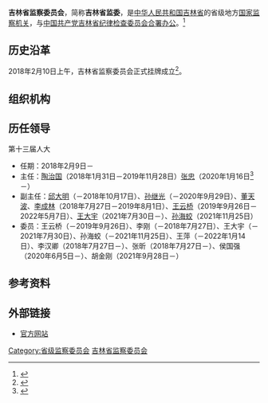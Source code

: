 {{Infobox PRCG
|机构名称 = 吉林省监察委员会
|标志1    = National Emblem of the People's Republic of China.svg
|标志1说明 = 
|标志2    =
|标志2说明 =
|中共合署办公 = [[中国共产党吉林省纪律检查委员会|中国共产党吉林省纪律检查委员会]]
|人员链接 = 
|职位1    = 主任
|人员1    = [[张忠_(1968年)|张　忠]]
|职位2    = 副主任
|人员2    = [[董天波|董天波]]、[[王大宇|王大宇]]、[[孙海蛟|孙海蛟]]
|人数2    = 3
|授权法源 = 
|组织法规 =
|成立时间 = 
|被接替者 = [[吉林省监察厅|吉林省监察厅]]
|业务上级 = [[中华人民共和国国家监察委员会|中华人民共和国国家监察委员会]]
|组织上级 = [[吉林省人民代表大会|吉林省人民代表大会]]<br />[[吉林省人民代表大会常务委员会|吉林省人民代表大会常务委员会]]
|中共上级 = [[中国共产党中央纪律检查委员会|中国共产党中央纪律检查委员会]]
|中共本级 = [[中国共产党吉林省纪律检查委员会|中国共产党吉林省纪律检查委员会]]（[[合署办公|合署办公]]）（监察委不设[[党组|党组]]）
|机构类型 = 省级[[中华人民共和国国家监察机关|国家监察机关]]
|行政级别 = 副省级
|下级链接 = 
|场所1    = 吉林省监察委员会
|地址1    = 吉林省[[长春市|长春市]][[朝阳区_(长春市)|朝阳区]]新发路
|邮编1    = 130000
|电话1    =
|场所2    =
|地址2    = 
|电话2    = 
|官网2    = 
|官网     = 
}}

'''吉林省监察委员会'''，简称'''吉林省监委'''，是[[中华人民共和国|中华人民共和国]][[吉林省|吉林省]]的省级地方[[中华人民共和国国家监察机关|国家监察机关]]，与[[中国共产党吉林省纪律检查委员会|中国共产党吉林省纪律检查委员会]][[合署办公|合署办公]]。<ref>{{Cite web|title=国家监察体制改革试点的重大阶段性成果——省级监察委员会诞生记|url=http://www.ccdi.gov.cn/toutiao/201802/t20180202_163150.html|accessdate=2020-08-12|work=中国纪检监察报}}</ref>
== 历史沿革 ==
2018年2月10日上午，吉林省监察委员会正式挂牌成立<ref>{{cite web |title=吉林省监察委员会挂牌成立，省、市、县三级监委全部组建完成 |url=https://www.thepaper.cn/newsDetail_forward_1993429 |publisher=澎湃新闻 |date=2018-02-10 |access-date=2020-09-23 |archive-date=2018-03-21 |archive-url=https://web.archive.org/web/20180321234450/https://www.thepaper.cn/newsDetail_forward_1993429 |dead-url=no }}</ref>。
== 组织机构 ==
{{columns-list|2|
*办公厅
*组织部
*宣传部
*研究室
*法规室
*党风政风监督室
*信访室
*案件监督管理室
*第一至第八监督检查室
*第九至第十八审查调查室
*案件审理室
*纪检监察干部监督室
*信息技术管理室
*机关事务管理室
*老干部处
*机关党委
}}
== 历任领导 ==
;第十三届人大
*任期：2018年2月9日－
*主任：[[陶治国|陶治国]]（2018年1月31日－2019年11月28日）{{to}}[[张忠_(1968年)|张忠]]（2020年1月16日<ref>{{cite web |title=张忠补选为吉林省监察委员会主任 尹伊君补选为省检察院检察长 |url=http://www.chinanews.com/gn/2020/01-16/9061609.shtml |publisher=[[中国新闻网|中国新闻网]] |date=2020-01-16 |access-date=2020-09-23 |archive-date=2020-01-17 |archive-url=https://web.archive.org/web/20200117172206/http://www.chinanews.com/gn/2020/01-16/9061609.shtml |dead-url=no }}</ref>－）
*副主任：[[邱大明|邱大明]]（－2018年10月17日）、[[孙继光|孙继光]]（－2020年9月29日）、[[董天波|董天波]]、[[李成林|李成林]]（2018年7月27日－2019年8月1日）、[[王云桥|王云桥]]（2019年9月26日－2022年5月7日）、[[王大宇|王大宇]]（2021年7月30日－）、[[孙海蛟|孙海蛟]]（2021年11月25日）
*委员：王云桥（－2019年9月26日）、李刚（－2018年7月27日）、王大宇（－2021年7月30日）、孙海蛟（－2021年11月25日）、王萍（－2022年1月14日）、李汉卿（2018年7月27日－）、张昕（2018年7月27日－）、侯国强（2020年6月5日－）、胡金刚（2021年9月28日－）
== 参考资料 ==
{{reflist}}
== 外部链接 ==
*[http://ccdijl.gov.cn/ 官方网站] {{Wayback|url=http://ccdijl.gov.cn/ |date=20210225102711 }}
{{国家机关|吉林省|level=高级}}
{{中华人民共和国各省级行政区|监察机关}}
{{中华人民共和国吉林省正职领导人|nocat}}
{{吉林省领导人}}

[[Category:省级监察委员会|Category:省级监察委员会]]
[[Category:吉林省监察委员会|]]
